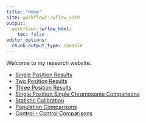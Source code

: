 ```yaml
---
title: "Home"
site: workflowr::wflow_site
output:
  workflowr::wflow_html:
    toc: false
editor_options:
  chunk_output_type: console
---
```


Welcome to my research website.

* [Single Position Results](single_position_results.html)
* [Two Position Results](two_position_results.html)
* [Three Position Results](three_pos_results.html)
* [Single Position Single Chromosome Comparisons](single_position_single_chromosome.html)
* [Statistic Calibration](statistic_calibration.html)
* [Population Comparisons](pop_comparison.html)
* [Control - Control Comparisons](control_control.html)
